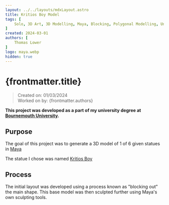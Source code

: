 ```yaml
---
layout: ../../layouts/mdxLayout.astro
title: Kritios Boy Model
tags: [
    Solo, 3D Art, 3D Modelling, Maya, Blocking, Polygonal Modelling, University Assignment, Character
]
created: 2024-03-01
authors: [
    Thomas Lower
]
logo: maya.webp
hidden: true
---
```



# {frontmatter.title}
>Created on: 01/03/2024<br/>
>Worked on by: {frontmatter.authors}

**This project was developed as a part of my university degree at [Bournemouth University](https://www.bournemouth.ac.uk/study/courses/ba-hons-computer-animation-visual-effects).**

## Purpose

The goal of this project was to generate a 3D model of 1 of 6 given statues in [Maya](https://www.autodesk.co.uk/products/maya/overview?mktvar002=3466774|SEM|15984960873|135583738507|kwd-11205246&utm_source=GGL&utm_medium=SEM&utm_campaign=GGL_M-E_Maya_EMEA_GB_Visits_SEM_BR_New_EX_0006_3466774&utm_id=3466774&utm_term=kwd-11205246&gclsrc=aw.ds&&)

The statue I chose was named [Kritios Boy](https://en.wikipedia.org/wiki/Kritios_Boy)

## Process

The initial layout was developed using a process known as "blocking out" the main shape. This base model was then sculpted further using Maya's own sculpting tools.

<MDXImage src={KritiosBoyImage} alt="My final submission without a head, rigged version with HIK on the left."/>